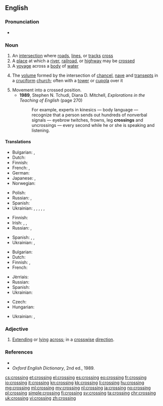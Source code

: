 {{wikipedia|dab=crossing}}
==English==

===Pronunciation===
* {{audio|en-us-crossing.ogg|Audio (US)}}

===Noun===
{{en-noun}}

# An [[intersection]] where [[road]]s, [[line]]s, or [[track]]s [[cross]]
# A [[place]] at which a [[river]], [[railroad]], or [[highway]] may be [[crossed]]
# A [[voyage]] across a [[body]] of [[water]]
# {{context|architecture|lang=en}} The [[volume]] formed by the intersection of [[chancel]], [[nave]] and [[transept]]s in a [[cruciform]] [[church]]; often with a [[tower]] or [[cupola]] over it
# Movement into a crossed position.
#* '''1989''', Stephen N. Tchudi, ‎Diana D. Mitchell, ''Explorations in the Teaching of English'' (page 270)
#*: For example, experts in kinesics — body language — recognize that a person sends out hundreds of nonverbal signals — eyebrow twitches, frowns, leg '''crossings''' and uncrossings — every second while he or she is speaking and listening.

====Translations====
{{trans-top|intersection where roads, lines, or tracks cross}}
* Bulgarian: {{t+|bg|пресичане|n}}, {{t+|bg|пресечка|f}}
* Dutch: {{t+|nl|kruising|f}}
* Finnish: {{t+|fi|risteys}}
* French: {{t+|fr|carrefour}}, {{t+|fr|croisement}}
* German: {{t+|de|Kreuzung|f}}
* Japanese: {{t-|ja|交差点|tr=kōsaten|sc=Jpan}} {{qualifier|roads}}, {{t-|ja|踏切|tr=fumikiri|sc=Jpan}} {{qualifier|level crossing}}
* Norwegian: {{t+|no|kryss|n}}
{{trans-mid}}
* Polish: {{t+|pl|skrzyżowanie|n}}
* Russian: {{t+|ru|перекрёсток|m|tr=perekrjóstok|sc=Cyrl}}, {{t+|ru|пересечение|n|tr=peresečénije|sc=Cyrl}}
* Spanish: {{t-|es|cruce|m}}
* Ukrainian: {{t-|uk|перехрестя|n|sc=Cyrl}}, {{t-|uk|перетин|m|sc=Cyrl}}, {{t-|uk|перехрещення|n|sc=Cyrl}}, {{t-|uk|схрещення|n|sc=Cyrl}}, {{t-|uk|роздоріжжя|n|sc=Cyrl}}, {{t-|uk|перехрещування|n|sc=Cyrl}}
{{trans-bottom}}

{{trans-top|place at which a river, railroad, or highway may be crossed}}
* Finnish: {{t-|fi|ylikulkupaikka}}
* Irish: {{t-|ga|trasbhealach|m}}, {{t-|ga|trasrian|m}}, {{t-|ga|crosaire|m}}
* Russian: {{t+|ru|переезд|m|tr=perejézd|sc=Cyrl}}, {{qualifier|river}} {{t+|ru|переправа|f|tr=perepráva|sc=Cyrl}}
{{trans-mid}}
* Spanish: {{t-|es|cruce|m}}, {{qualifier|pedestrian}} {{t-|es|cruce peatonal}}, {{qualifier|watercourse}} {{t-|es|vado}}
* Ukrainian: {{t-|uk|переїзд|sc=Cyrl}}, {{t+|uk|перехід|m|tr=perekhid|sc=Cyrl}}
{{trans-bottom}}

{{trans-top|voyage across a body of water}}
* Bulgarian: {{t+|bg|пресичане|n}}
* Dutch: {{t+|nl|oversteek|m}}
* Finnish: {{t-|fi|ylittäminen}}, {{t-|fi|ylitys}}
* French: {{t+|fr|traversée}}
{{trans-mid}}
* Jèrriais: {{tø|roa-jer|travèrsée|f}}
* Russian: {{t+|ru|переправа|f|tr=perepráva|sc=Cyrl}}
* Spanish: {{t-|es|atravesimiento|m}}
* Ukrainian: {{t-|uk|переправа|f|tr=perepráva|sc=Cyrl}}
{{trans-bottom}}

{{trans-top|volume formed by the intersection of chancel, nave and transepts in a cruciform church}}
* Czech: {{t-|cs|křížení|n}}
* Hungarian: {{t+|hu|négyezet}}
{{trans-mid}}
* Ukrainian: {{t-|uk|хрест|m|tr=khrest|sc=Cyrl}}, {{t-|uk|перехрещення|n|tr=perekhreshennia|sc=Cyrl}}
{{trans-bottom}}

===Adjective===
{{en-adj|-}}

# {{context|rare|lang=en}} [[extend|Extending]] or [[lying]] [[across]]; in a [[crosswise]] [[direction]].

===References===
* {{R:Dictionary.com|crossing}}
* ''Oxford English Dictionary'', 2nd ed., 1989.

[[cs:crossing]]
[[et:crossing]]
[[el:crossing]]
[[es:crossing]]
[[eo:crossing]]
[[fr:crossing]]
[[io:crossing]]
[[it:crossing]]
[[kn:crossing]]
[[kk:crossing]]
[[li:crossing]]
[[hu:crossing]]
[[mg:crossing]]
[[ml:crossing]]
[[my:crossing]]
[[nl:crossing]]
[[ja:crossing]]
[[no:crossing]]
[[pl:crossing]]
[[simple:crossing]]
[[fi:crossing]]
[[sv:crossing]]
[[ta:crossing]]
[[chr:crossing]]
[[uk:crossing]]
[[vi:crossing]]
[[zh:crossing]]